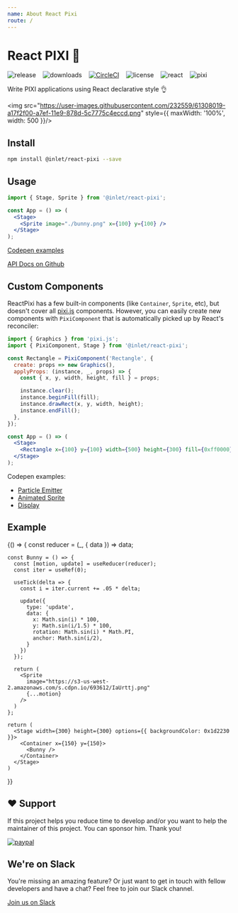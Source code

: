 ```yaml
---
name: About React Pixi
route: /
---
```



# React PIXI 🌈

![release](https://img.shields.io/github/v/release/inlet/react-pixi) &nbsp;&nbsp; ![downloads](https://img.shields.io/npm/dm/@inlet/react-pixi) &nbsp;&nbsp; [![CircleCI](https://img.shields.io/circleci/project/github/inlet/react-pixi/master.svg)](https://circleci.com/gh/inlet/react-pixi-fiber) &nbsp;&nbsp; ![license](https://img.shields.io/badge/license-MIT-green.svg) &nbsp;&nbsp; ![react](https://img.shields.io/badge/react-v16.8+-ff69b4.svg) &nbsp;&nbsp; ![pixi](https://img.shields.io/badge/pixi-v5+-ff69b4.svg)

Write PIXI applications using React declarative style 👌

<img src="https://user-images.githubusercontent.com/232559/61308019-a17f2f00-a7ef-11e9-878d-5c7775c4eccd.png" style={{ maxWidth: '100%', width: 500 }}/>

## Install

```bash
npm install @inlet/react-pixi --save
```

## Usage

```jsx
import { Stage, Sprite } from '@inlet/react-pixi';

const App = () => (
  <Stage>
    <Sprite image="./bunny.png" x={100} y={100} />
  </Stage>
);
```

[Codepen examples](https://codepen.io/collection/XPpGdb/)

[API Docs on Github](https://github.com/inlet/react-pixi/)

## Custom Components

ReactPixi has a few built-in components (like `Container`, `Sprite`, etc), but doesn't cover all [pixi.js](http://pixijs.github.io/docs/) components.
However, you can easily create new components with `PixiComponent` that is automatically picked up by React's reconciler:

```jsx
import { Graphics } from 'pixi.js';
import { PixiComponent, Stage } from '@inlet/react-pixi';

const Rectangle = PixiComponent('Rectangle', {
  create: props => new Graphics(),
  applyProps: (instance, _, props) => {
    const { x, y, width, height, fill } = props;

    instance.clear();
    instance.beginFill(fill);
    instance.drawRect(x, y, width, height);
    instance.endFill();
  },
});

const App = () => (
  <Stage>
    <Rectangle x={100} y={100} width={500} height={300} fill={0xff0000} />
  </Stage>
);
```

Codepen examples:

- [Particle Emitter](https://codepen.io/inlet/pen/feddc8fa71e3b5afc6c3e4eda9cc83df)
- [Animated Sprite](https://codepen.io/inlet/pen/5aaed9ddeadb4d7bb5ea435d77df397a)
- [Display](https://codepen.io/inlet/pen/mvzzLb)

## Example

<Playground>
  {() => {
    const reducer = (_, { data }) => data;

    const Bunny = () => {
      const [motion, update] = useReducer(reducer);
      const iter = useRef(0);

      useTick(delta => {
        const i = iter.current += .05 * delta;

        update({
          type: 'update',
          data: {
            x: Math.sin(i) * 100,
            y: Math.sin(i/1.5) * 100,
            rotation: Math.sin(i) * Math.PI,
            anchor: Math.sin(i/2),
          }
        })
      });

      return (
        <Sprite
          image="https://s3-us-west-2.amazonaws.com/s.cdpn.io/693612/IaUrttj.png"
          {...motion}
        />
      )
    };

    return (
      <Stage width={300} height={300} options={{ backgroundColor: 0x1d2230 }}>
        <Container x={150} y={150}>
          <Bunny />
        </Container>
      </Stage>
    )
  }}
</Playground>

## ❤️ Support

If this project helps you reduce time to develop and/or you want to help the maintainer of this project. You can sponsor him. Thank you!

[![paypal](https://www.paypalobjects.com/en_US/i/btn/btn_donateCC_LG.gif)](https://www.paypal.me/donatepatrick)

## We're on Slack

You're missing an amazing feature? Or just want to get in touch with fellow developers
and have a chat? Feel free to join our Slack channel.

[Join us on Slack](https://join.slack.com/t/reactpixi/shared_invite/enQtODk5NjQ2ODQ4MTI5LWVjNzlkZTJjYmI4NDcxYzljNDM4MmYwMzZkYWFlM2VkNmFhNDBmYzg3OGE5YzBiY2NmZTIwZDY0MTA4ZjA4OGM)
